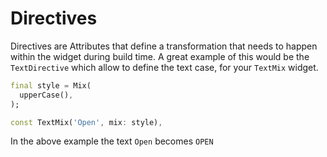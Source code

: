 # Directives

Directives are Attributes that define a transformation that needs to happen within the widget during build time. A great example of this would be the `TextDirective` which allow to define the text case, for your `TextMix` widget.

```dart highlight="2"
final style = Mix(
  upperCase(),
);

const TextMix('Open', mix: style),
```

In the above example the text `Open` becomes `OPEN`
